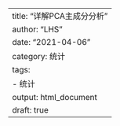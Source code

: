 ---
title: "详解PCA主成分分析"
author: "LHS"
date: "2021-04-06"
category: 统计
tags: 
- 统计
output: html_document
draft: true
---